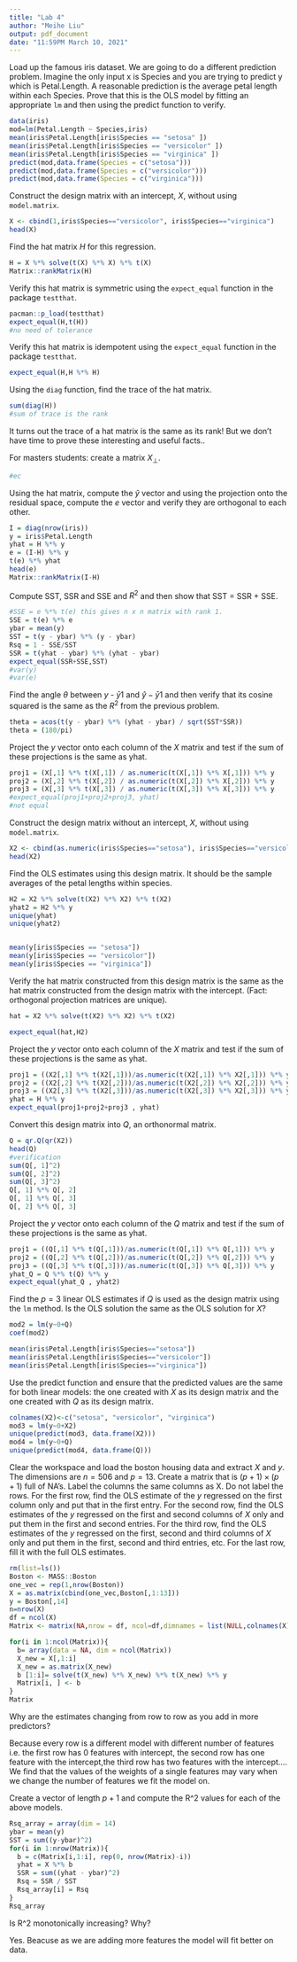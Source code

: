 ```yaml
---
title: "Lab 4"
author: "Meihe Liu"
output: pdf_document
date: "11:59PM March 10, 2021"
---
```


Load up the famous iris dataset. We are going to do a different prediction problem. Imagine the only input x is Species and you are trying to predict y which is Petal.Length. A reasonable prediction is the average petal length within each Species. Prove that this is the OLS model by fitting an appropriate `lm` and then using the predict function to verify.

```r
data(iris)
mod=lm(Petal.Length ~ Species,iris)
mean(iris$Petal.Length[iris$Species == "setosa" ])
mean(iris$Petal.Length[iris$Species == "versicolor" ])
mean(iris$Petal.Length[iris$Species == "virginica" ])
predict(mod,data.frame(Species = c("setosa")))
predict(mod,data.frame(Species = c("versicolor")))
predict(mod,data.frame(Species = c("virginica")))
```

Construct the design matrix with an intercept, $X$, without using `model.matrix`.

```r
X <- cbind(1,iris$Species=="versicolor", iris$Species=="virginica")
head(X)
```

Find the hat matrix $H$ for this regression.

```r
H = X %*% solve(t(X) %*% X) %*% t(X)
Matrix::rankMatrix(H)

```

Verify this hat matrix is symmetric using the `expect_equal` function in the package `testthat`.

```r
pacman::p_load(testthat)
expect_equal(H,t(H))
#no need of tolerance
```

Verify this hat matrix is idempotent using the `expect_equal` function in the package `testthat`.

```r
expect_equal(H,H %*% H)
```

Using the `diag` function, find the trace of the hat matrix.

```r
sum(diag(H))
#sum of trace is the rank
```

It turns out the trace of a hat matrix is the same as its rank! But we don't have time to prove these interesting and useful facts..

For masters students: create a matrix $X_\perp$.

```r
#ec
```

Using the hat matrix, compute the $\hat{y}$ vector and using the projection onto the residual space, compute the $e$ vector and verify they are orthogonal to each other.

```r
I = diag(nrow(iris))
y = iris$Petal.Length
yhat = H %*% y
e = (I-H) %*% y
t(e) %*% yhat
head(e)
Matrix::rankMatrix(I-H)
```

Compute SST, SSR and SSE and $R^2$ and then show that SST = SSR + SSE.

```r
#SSE = e %*% t(e) this gives n x n matrix with rank 1.
SSE = t(e) %*% e
ybar = mean(y)
SST = t(y - ybar) %*% (y - ybar)
Rsq = 1 - SSE/SST
SSR = t(yhat - ybar) %*% (yhat - ybar)
expect_equal(SSR+SSE,SST)
#var(y)
#var(e)
```

Find the angle $\theta$ between $y$ - $\bar{y}1$ and $\hat{y} - \bar{y}1$ and then verify that its cosine squared is the same as the $R^2$ from the previous problem.

```r
theta = acos(t(y - ybar) %*% (yhat - ybar) / sqrt(SST*SSR))
theta = (180/pi)
```

Project the $y$ vector onto each column of the $X$ matrix and test if the sum of these projections is the same as yhat.

```r
proj1 = (X[,1] %*% t(X[,1]) / as.numeric(t(X[,1]) %*% X[,1])) %*% y
proj2 = (X[,2] %*% t(X[,2]) / as.numeric(t(X[,2]) %*% X[,2])) %*% y
proj3 = (X[,3] %*% t(X[,3]) / as.numeric(t(X[,3]) %*% X[,3])) %*% y
#expect_equal(proj1+proj2+proj3, yhat)
#not equal
```

Construct the design matrix without an intercept, $X$, without using `model.matrix`.

```r
X2 <- cbind(as.numeric(iris$Species=="setosa"), iris$Species=="versicolor", iris$Species=="virginica" )
head(X2)
```

Find the OLS estimates using this design matrix. It should be the sample averages of the petal lengths within species.

```r
H2 = X2 %*% solve(t(X2) %*% X2) %*% t(X2)
yhat2 = H2 %*% y
unique(yhat)
unique(yhat2)


mean(y[iris$Species == "setosa"])
mean(y[iris$Species == "versicolor"])
mean(y[iris$Species == "virginica"])
```

Verify the hat matrix constructed from this design matrix is the same as the hat matrix constructed from the design matrix with the intercept. (Fact: orthogonal projection matrices are unique).

```r
hat = X2 %*% solve(t(X2) %*% X2) %*% t(X2)

expect_equal(hat,H2)
```

Project the $y$ vector onto each column of the $X$ matrix and test if the sum of these projections is the same as yhat.

```r
proj1 = ((X2[,1] %*% t(X2[,1]))/as.numeric(t(X2[,1]) %*% X2[,1])) %*% y
proj2 = ((X2[,2] %*% t(X2[,2]))/as.numeric(t(X2[,2]) %*% X2[,2])) %*% y
proj3 = ((X2[,3] %*% t(X2[,3]))/as.numeric(t(X2[,3]) %*% X2[,3])) %*% y
yhat = H %*% y
expect_equal(proj1+proj2+proj3 , yhat)

```

Convert this design matrix into $Q$, an orthonormal matrix.

```r
Q = qr.Q(qr(X2))
head(Q)
#verification
sum(Q[, 1]^2) 
sum(Q[, 2]^2) 
sum(Q[, 3]^2) 
Q[, 1] %*% Q[, 2] 
Q[, 1] %*% Q[, 3] 
Q[, 2] %*% Q[, 3] 

```

Project the $y$ vector onto each column of the $Q$ matrix and test if the sum of these projections is the same as yhat.

```r
proj1 = ((Q[,1] %*% t(Q[,1]))/as.numeric(t(Q[,1]) %*% Q[,1])) %*% y
proj2 = ((Q[,2] %*% t(Q[,2]))/as.numeric(t(Q[,2]) %*% Q[,2])) %*% y
proj3 = ((Q[,3] %*% t(Q[,3]))/as.numeric(t(Q[,3]) %*% Q[,3])) %*% y
yhat_Q = Q %*% t(Q) %*% y
expect_equal(yhat_Q , yhat2)
```

Find the $p=3$ linear OLS estimates if $Q$ is used as the design matrix using the `lm` method. Is the OLS solution the same as the OLS solution for $X$?

```r
mod2 = lm(y~0+Q)
coef(mod2)

mean(iris$Petal.Length[iris$Species=="setosa"])
mean(iris$Petal.Length[iris$Species=="versicolor"])
mean(iris$Petal.Length[iris$Species=="virginica"])
```

Use the predict function and ensure that the predicted values are the same for both linear models: the one created with $X$ as its design matrix and the one created with $Q$ as its design matrix.

```r
colnames(X2)<-c("setosa", "versicolor", "virginica")
mod3 = lm(y~0+X2)
unique(predict(mod3, data.frame(X2)))
mod4 = lm(y~0+Q)
unique(predict(mod4, data.frame(Q)))
```


Clear the workspace and load the boston housing data and extract $X$ and $y$. The dimensions are $n=506$ and $p=13$. Create a matrix that is $(p + 1) \times (p + 1)$ full of NA's. Label the columns the same columns as X. Do not label the rows. For the first row, find the OLS estimate of the $y$ regressed on the first column only and put that in the first entry. For the second row, find the OLS estimates of the $y$ regressed on the first and second columns of $X$ only and put them in the first and second entries. For the third row, find the OLS estimates of the $y$ regressed on the first, second and third columns of $X$ only and put them in the first, second and third entries, etc. For the last row, fill it with the full OLS estimates.

```r
rm(list=ls())
Boston <- MASS::Boston
one_vec = rep(1,nrow(Boston)) 
X = as.matrix(cbind(one_vec,Boston[,1:13]))
y = Boston[,14]
n=nrow(X)
df = ncol(X)
Matrix <- matrix(NA,nrow = df, ncol=df,dimnames = list(NULL,colnames(X)))

for(i in 1:ncol(Matrix)){
  b= array(data = NA, dim = ncol(Matrix))
  X_new = X[,1:i]
  X_new = as.matrix(X_new)
  b [1:i]= solve(t(X_new) %*% X_new) %*% t(X_new) %*% y
  Matrix[i, ] <- b
} 
Matrix


```

Why are the estimates changing from row to row as you add in more predictors?

Because every row is a different model with different number of features i.e. the first row has 0 features with intercept, the second row has one feature with the intercept,the third row has two features with the intercept....
We find that the values of the weights of a single features may vary when we change the number of features we fit the model on.

Create a vector of length $p+1$ and compute the R^2 values for each of the above models. 

```r
Rsq_array = array(dim = 14)
ybar = mean(y)
SST = sum((y-ybar)^2)
for(i in 1:nrow(Matrix)){
  b = c(Matrix[i,1:i], rep(0, nrow(Matrix)-i))
  yhat = X %*% b
  SSR = sum((yhat - ybar)^2)
  Rsq = SSR / SST
  Rsq_array[i] = Rsq
}
Rsq_array
```

Is R^2 monotonically increasing? Why?

Yes. Beacuse as we are adding more features the model will fit better on  data.
